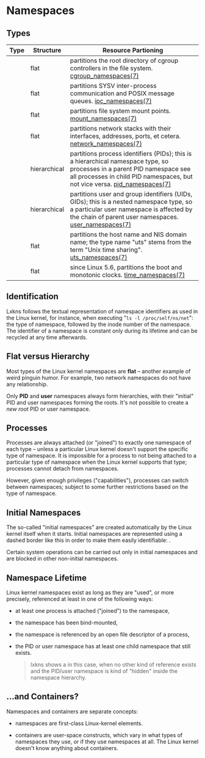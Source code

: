 
# Namespaces

## Types

| Type | Structure | Resource Partioning |
| --- | --- | --- |
| <NamespaceExample type="cgroup" /> | flat | partitions the root directory of cgroup controllers in the file system. [cgroup_namespaces(7)](https://man7.org/linux/man-pages/man7/cgroup_namespaces.7.html) |
| <NamespaceExample type="ipc" /> | flat | partitions SYSV inter-process communication and POSIX message queues. [ipc_namespaces(7)](https://man7.org/linux/man-pages/man7/ipc_namespaces.7.html) |
| <NamespaceExample type="mnt" /> | flat | partitions file system mount points. [mount_namespaces(7)](https://man7.org/linux/man-pages/man7/mount_namespaces.7.html) |
| <NamespaceExample type="net" /> | flat | partitions network stacks with their interfaces, addresses, ports, et cetera. [network_namespaces(7)](https://man7.org/linux/man-pages/man7/network_namespaces.7.html) |
| <NamespaceExample type="pid" /> | hierarchical | partitions process identifiers (PIDs); this is a hierarchical namespace type, so processes in a parent PID namespace see all processes in child PID namespaces, but not vice versa. [pid_namespaces(7)](https://man7.org/linux/man-pages/man7/pid_namespaces.7.html) |
| <NamespaceExample type="user" /> | hierarchical | partitions user and group identifiers (UIDs, GIDs); this is a nested namespace type, so a particular user namespace is affected by the chain of parent user namespaces. [user_namespaces(7)](https://man7.org/linux/man-pages/man7/user_namespaces.7.html) |
| <NamespaceExample type="uts" /> | flat | partitions the host name and NIS domain name; the type name "uts" stems from the term "Unix time sharing". [uts_namespaces(7)](https://man7.org/linux/man-pages/man7/uts_namespaces.7.html) |
| <NamespaceExample type="time" /> | flat | since Linux 5.6, partitions the boot and monotonic clocks. [time_namespaces(7)](https://man7.org/linux/man-pages/man7/time_namespaces.7.html) |

## Identification

Lxkns follows the textual representation of namespace identifiers as used in the
Linux kernel, for instance, when executing "`ls -l /proc/self/ns/net`": the type
of namespace, followed by the inode number of the namespace. The identifier of a
namespace is constant only during its lifetime and can be recycled at any time
afterwards.

## Flat versus Hierarchy

Most types of the Linux kernel namespaces are **flat** – another example of
weird pinguin humor. For example, two network namespaces do not have any
relationship.

Only **PID** and **user** namespaces always form hierarchies, with their
"initial" PID and user namespaces forming the roots. It's not possible to create
a *new root* PID or user namespace.

## Processes

Processes are always attached (or "joined") to exactly one namespace of each
type – unless a particular Linux kernel doesn't support the specific type of
namespace. It is impossible for a process to not being attached to a particular
type of namespace when the Linux kernel supports that type; processes cannot
detach from namespaces.

However, given enough privileges ("capabilities"), processes can switch between
namespaces; subject to some further restrictions based on the type of namespace.

## Initial Namespaces

The so-called "initial namespaces" are created automatically by the Linux kernel
itself when it starts. Initial namespaces are represented using a dashed border
like this in order to make them easily identifiable: <NamespaceExample
type="net" initial={true} />.

Certain system operations can be carried out only in initial namespaces and are
blocked in other non-initial namespaces.

## Namespace Lifetime

Linux kernel namespaces exist as long as they are "used", or more precisely,
referenced at least in one of the following ways:

- at least one process is attached ("joined") to the namespace,

- the namespace has been bind-mounted,

- the namespace is referenced by an open file descriptor of a process,

- the PID or user namespace has at least one child namespace that still exists.
  
  > lxkns shows a <Ghost fontSize="inherit"/> in this case, when no other kind
  of reference exists and the PID/user namespace is kind of "hidden" inside the
  namespace hierarchy.

## ...and Containers?

Namespaces and containers are separate concepts:

- namespaces are first-class Linux-kernel elements.

- containers are user-space constructs, which vary in what types of namespaces
  they use, or if they use namespaces at all. The Linux kernel doesn't know
  anything about containers.